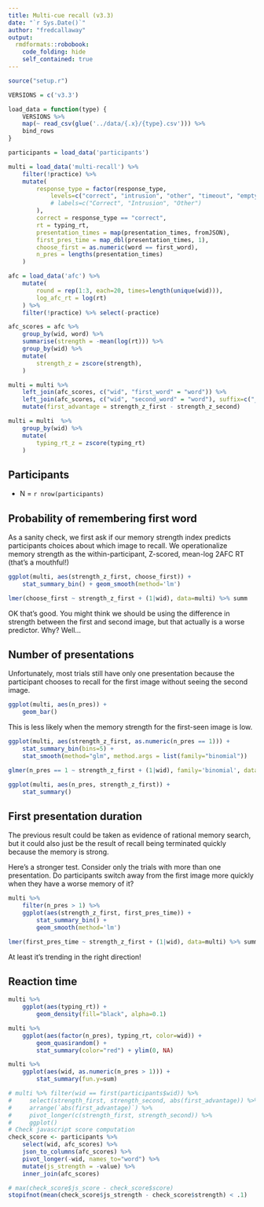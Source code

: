 ```yaml
---
title: Multi-cue recall (v3.3)
date: "`r Sys.Date()`"
author: "fredcallaway"
output:
  rmdformats::robobook:
    code_folding: hide
    self_contained: true
---
```



```r
source("setup.r")

VERSIONS = c('v3.3')

load_data = function(type) {
    VERSIONS %>% 
    map(~ read_csv(glue('../data/{.x}/{type}.csv'))) %>% 
    bind_rows
}

participants = load_data('participants')

multi = load_data('multi-recall') %>%
    filter(!practice) %>%
    mutate(
        response_type = factor(response_type, 
            levels=c("correct", "intrusion", "other", "timeout", "empty"),
            # labels=c("Correct", "Intrusion", "Other")
        ),
        correct = response_type == "correct",
        rt = typing_rt,
        presentation_times = map(presentation_times, fromJSON),
        first_pres_time = map_dbl(presentation_times, 1),
        choose_first = as.numeric(word == first_word),
        n_pres = lengths(presentation_times)
    )

afc = load_data('afc') %>% 
    mutate(
        round = rep(1:3, each=20, times=length(unique(wid))),
        log_afc_rt = log(rt)
    ) %>% 
    filter(!practice) %>% select(-practice)

afc_scores = afc %>% 
    group_by(wid, word) %>% 
    summarise(strength = -mean(log(rt))) %>%
    group_by(wid) %>% 
    mutate(
        strength_z = zscore(strength),
    )

multi = multi %>% 
    left_join(afc_scores, c("wid", "first_word" = "word")) %>% 
    left_join(afc_scores, c("wid", "second_word" = "word"), suffix=c("_first", "_second")) %>% 
    mutate(first_advantage = strength_z_first - strength_z_second)

multi = multi  %>% 
    group_by(wid) %>% 
    mutate(
        typing_rt_z = zscore(typing_rt)
    )
```

## Participants

- N = `r nrow(participants)`


## Probability of remembering first word

As a sanity check, we first ask if our memory strength index predicts
participants choices about which image to recall. We operationalize memory
strength as the within-participant, Z-scored, mean-log 2AFC RT (that's a mouthful!)

```r
ggplot(multi, aes(strength_z_first, choose_first)) + 
    stat_summary_bin() + geom_smooth(method='lm')

lmer(choose_first ~ strength_z_first + (1|wid), data=multi) %>% summ
```

OK that's good. You might think we should be using the difference in strength
between the first and second image, but that actually is a worse predictor. Why?
Well...

<!-- 
The strength of just the first shown image has a stronger effect than the difference
in strength.
```r
ggplot(multi, aes(first_advantage, choose_first)) + 
    stat_summary_bin() + geom_smooth(method='lm')

lmer(choose_first ~ first_advantage + (1|wid), data=multi) %>% summ
``` 
-->


## Number of presentations

Unfortunately, most trials still have only one presentation because the participant
chooses to recall for the first image without seeing the second image.

```r
ggplot(multi, aes(n_pres)) + 
    geom_bar()
```

This is less likely when the memory strength for the first-seen image is low.

```r
ggplot(multi, aes(strength_z_first, as.numeric(n_pres == 1))) + 
    stat_summary_bin(bins=5) +
    stat_smooth(method="glm", method.args = list(family="binomial"))

glmer(n_pres == 1 ~ strength_z_first + (1|wid), family='binomial', data=multi) %>% summ

ggplot(multi, aes(n_pres, strength_z_first)) + 
    stat_summary()

```

## First presentation duration

The previous result could be taken as evidence of rational memory search, but
it could also just be the result of recall being terminated quickly because
the memory is strong. 

Here's a stronger test. Consider only the trials with more than one presentation.
Do participants switch away from the first image more quickly when they have
a worse memory of it? 

```r
multi %>% 
    filter(n_pres > 1) %>% 
    ggplot(aes(strength_z_first, first_pres_time)) + 
        stat_summary_bin() +
        geom_smooth(method='lm')

lmer(first_pres_time ~ strength_z_first + (1|wid), data=multi) %>% summ
```

At least it's trending in the right direction!


## Reaction time

```r
multi %>%
    ggplot(aes(typing_rt)) + 
        geom_density(fill="black", alpha=0.1)

multi %>% 
    ggplot(aes(factor(n_pres), typing_rt, color=wid)) + 
        geom_quasirandom() +
        stat_summary(color="red") + ylim(0, NA)

multi %>% 
    ggplot(aes(wid, as.numeric(n_pres > 1))) +
        stat_summary(fun.y=sum)

```



```r
# multi %>% filter(wid == first(participants$wid)) %>% 
#     select(strength_first, strength_second, abs(first_advantage)) %>% 
#     arrange(`abs(first_advantage)`) %>% 
#     pivot_longer(c(strength_first, strength_second)) %>% 
#     ggplot()
# Check javascript score computation
check_score <- participants %>%
    select(wid, afc_scores) %>%
    json_to_columns(afc_scores) %>% 
    pivot_longer(-wid, names_to="word") %>% 
    mutate(js_strength = -value) %>% 
    inner_join(afc_scores)

# max(check_score$js_score - check_score$score)
stopifnot(mean(check_score$js_strength - check_score$strength) < .1)
```






